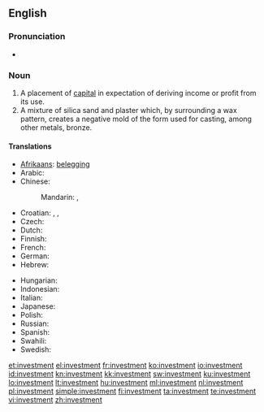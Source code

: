 ==English==
{{wikipedia}}

===Pronunciation===
* {{audio|en-us-investment.ogg|Audio (US)}}

===Noun===
{{en-noun}}

# A placement of [[capital]] in expectation of deriving income or profit from its use.
# A mixture of silica sand and plaster which, by surrounding a wax pattern, creates a negative mold of the form used for casting, among other metals, bronze.

====Translations====
{{trans-top|a placement of capital in expectation of deriving income or profit from its use}}
* [[Afrikaans]]: [[belegging]]
* Arabic: {{t|ar|استثمار|m|tr=istithmaal}}
* Chinese:
*: Mandarin: {{t-|cmn|投資|sc=Hani}}, {{t-|cmn|投资|tr=tóuzī|sc=Hani}}
* Croatian: {{t|hr|ulaganje|n}}, {{t-|hr|investicija|f}}, {{t-|hr|plasman|m}}
* Czech: {{t-|cs|investice|f}}
* Dutch: {{t+|nl|investering}}
* Finnish: {{t-|fi|sijoitus}}
* French: {{t+|fr|investissement}}
* German: {{t+|de|Investition|f}}
* Hebrew: {{t+|he|השקעה|f|tr=hashkaa}}
{{trans-mid}}
* Hungarian: {{t+|hu|befektetés}}
* Indonesian: {{t|id|investasi|xs=Indonesian}}
* Italian: {{t+|it|investimento|m}}
* Japanese: {{t-|ja|投資|tr=とうし, tōshi}}
* Polish: {{t+|pl|inwestycja|f}}
* Russian: {{t|ru|инвестиция|f|tr=investícija}}
* Spanish: {{t-|es|inversión|f}}
* Swahili: {{t+|sw|uwekezaji|xs=Swahili}}
* Swedish: {{t+|sv|investering}}
{{trans-bottom}}

[[et:investment]]
[[el:investment]]
[[fr:investment]]
[[ko:investment]]
[[io:investment]]
[[id:investment]]
[[kn:investment]]
[[kk:investment]]
[[sw:investment]]
[[ku:investment]]
[[lo:investment]]
[[lt:investment]]
[[hu:investment]]
[[ml:investment]]
[[nl:investment]]
[[pl:investment]]
[[simple:investment]]
[[fi:investment]]
[[ta:investment]]
[[te:investment]]
[[vi:investment]]
[[zh:investment]]